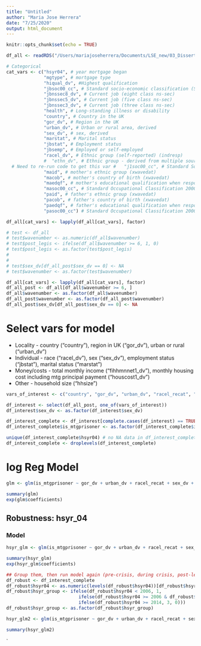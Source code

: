 ```yaml
---
title: "Untitled"
author: "Maria Jose Herrera"
date: "7/25/2020"
output: html_document
---
```


```r
knitr::opts_chunk$set(echo = TRUE)
```


```r

df_all <- readRDS("/Users/mariajoseherrera/Documents/LSE_new/03_Dissertation/Understanding_Society/df_all_incl_mtgprisoners.rds")

# Categorical
cat_vars <- c("hsyr04", # year mortgage began
              "mgtype", # mortgage type
              "hiqual_dv", #Highest qualification
              "jbsoc00_cc", # Standard socio-economic classification (SOC 2000) of current job; condensed 3 digit version
              "jbnssec8_dv", # Current job (eight class ns-sec)
              "jbnssec5_dv", # Current job (five class ns-sec)
              "jbnssec3_dv", # Current job (three class ns-sec)
              "health", # Long-standing illness or disability
              "country", # Country in the UK
              "gor_dv", # Region in the UK
              "urban_dv", # Urban or rural area, derived
              "sex_dv", # sex, derived
              "marstat", # Marital status
              "jbstat", # Employment status
              "jbsemp", # Employed or self-employed
              "racel_dv", # Ethnic group (self-reported) (indresp)
              #  "ethn_dv", # Ethnic group - derived from multiple sources (indresp)
  # Need to re-run code to get this var #   "j1soc00_cc", # Standard Socio-economic Classification (SOC 2000) of first job after leaving full-time education. Condensed three-digit version (xwavedat)
              "maid", # mother's ethnic group (xwavedat)
              "macob", # mother's country of birth (xwavedat)
              "maedqf", # mother's educational qualification when respondent was aged 14 (xwavedat)
              "masoc00_cc", # Standard Occupational Classification 2000 of mother's job when respondent was aged 14 (xwavedat)
              "paid", # father's ethnic group (xwavedat)
              "pacob", # father's country of birth (xwavedat)
              "paedqf", # father's educational qualification when respondent was aged 14 (xwavedat)
              "pasoc00_cc") # Standard Occupational Classification 2000 of father's job when respondent was aged 14 (xwavedat)

df_all[cat_vars] <- lapply(df_all[cat_vars], factor)

# test <- df_all
# test$wavenumber <- as.numeric(df_all$wavenumber)
# test$post_legis <- ifelse(df_all$wavenumber >= 6, 1, 0)
# test$post_legis <- as.factor(test$post_legis)
# 
# 
# test$sex_dv[df_all_post$sex_dv == 0] <- NA
# test$wavenumber <- as.factor(test$wavenumber)

df_all[cat_vars] <- lapply(df_all[cat_vars], factor)
df_all_post <- df_all[df_all$wavenumber >= 6, ]
df_all$wavenumber <- as.factor(df_all$wavenumber)
df_all_post$wavenumber <- as.factor(df_all_post$wavenumber)
df_all_post$sex_dv[df_all_post$sex_dv == 0] <- NA

```

# Select vars for model

* Locality - country ("country"), region in UK ("gor_dv"), urban or rural ("urban_dv")
* Individual - race ("racel_dv"), sex ("sex_dv"), employment status ("jbstat"), marital status ("marstat")
* Money/costs - total monthly income ("fihhmnnet1_dv"), monthly housing cost including mtg principal payment ("houscost1_dv")
* Other - household size ("hhsize")

```r
vars_of_interest <- c("country", "gor_dv", "urban_dv", "racel_recat", "sex_dv", "marstat_recat", "fihhmnnet1_dv", "houscost1_dv", "is_mtgprisoner", "wavenumber", "pidp", "age_dv", "hiqual_dv", "hsyr04","hscost" ) #, "fimngrs_dv", hhsize") # to do once i re-download all data w/ "hhsize"

df_interest <- select(df_all_post, one_of(vars_of_interest))
df_interest$sex_dv <- as.factor(df_interest$sex_dv)

df_interest_complete <- df_interest[complete.cases(df_interest) == TRUE, ]
df_interest_complete$is_mtgprisoner <- as.factor(df_interest_complete$is_mtgprisoner)

unique(df_interest_complete$hsyr04) # no NA data in df_interest_complete
df_interest_complete <- droplevels(df_interest_complete)

```


# log Reg Model
```r
glm <- glm(is_mtgprisoner ~ gor_dv + urban_dv + racel_recat + sex_dv + marstat_recat + hscost + poly(age_dv, 2) + hiqual_dv + wavenumber, data = df_interest_complete, family = binomial)

summary(glm)
exp(glm$coefficients)
```

## Robustness: hsyr_04

### Model
```r
hsyr_glm <- glm(is_mtgprisoner ~ gor_dv + urban_dv + racel_recat + sex_dv + marstat_recat + hscost + poly(age_dv, 2) + hiqual_dv + wavenumber + hsyr04, data = df_interest_complete, family = binomial)

summary(hsyr_glm)
exp(hsyr_glm$coefficients)

## Group them, then run model again (pre-crisis, during crisis, post-legis)
df_robust <- df_interest_complete 
df_robust$hsyr04 <- as.numeric(levels(df_robust$hsyr04))[df_robust$hsyr04]
df_robust$hsyr_group <- ifelse(df_robust$hsyr04 < 2006, 1,
                           ifelse(df_robust$hsyr04 >= 2006 & df_robust$hsyr04 < 2014, 2, 
                           ifelse(df_robust$hsyr04 >= 2014, 3, 0)))
df_robust$hsyr_group <- as.factor(df_robust$hsyr_group)

hsyr_glm2 <- glm(is_mtgprisoner ~ gor_dv + urban_dv + racel_recat + sex_dv + marstat_recat + poly(age_dv, 2) + hiqual_dv + wavenumber + hsyr_group, data = df_robust, family = binomial)

summary(hsyr_glm2)

```

`




















